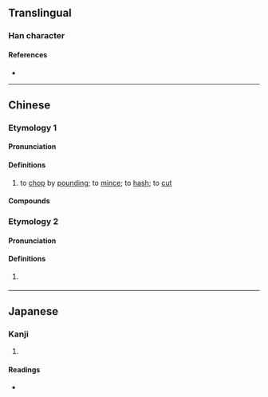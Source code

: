 {{also|刴}}
{{character info}}
==Translingual==

===Han character===
{{Han char|rn=18|rad=刀|as=06|sn=8|four=72900|canj=HDLN,XHDLN|ids=⿰朵刂}}

====References====
* {{Han ref|kx=0139.251|dj=0315.070|hdz=10338.020|uh=5241}}

----

==Chinese==
{{zh-forms|alt=刴,剢}}

===Etymology 1===
{{rfe|zh}}

====Pronunciation====
{{zh-pron
|m=duò
|c=doek3-1,doek3,do2,do3
|h=pfs=to̍k
|md=
|mn=
|mn-t=do5/do3
|w=2tu
|mc=y
|oc=y
|cat=v
}}

====Definitions====
{{zh-hanzi}}

# to [[chop]] by [[pound]]ing; to [[mince]]; to [[hash]]; to [[cut]]

====Compounds====
{{zh-der|剁碎|剁手|千刀萬剁|斬斬剁剁|殺剁}}

===Etymology 2===

====Pronunciation====
{{zh-pron
|mn=tok
|mn-t=dog4
|cat=v
}}

====Definitions====
{{zh-hanzi}}

# {{lb|zh|Hokkien|Teochew}} {{zh-alt-form|斲|tr=-|to chop}}

{{zh-cat|Cooking}}

----

==Japanese==

===Kanji===
{{ja-kanji|grade=|rs=刀06}}

# {{rfdef|ja|sort=刀06}}

====Readings====
* {{ja-readings|on=た|kun=きる}}